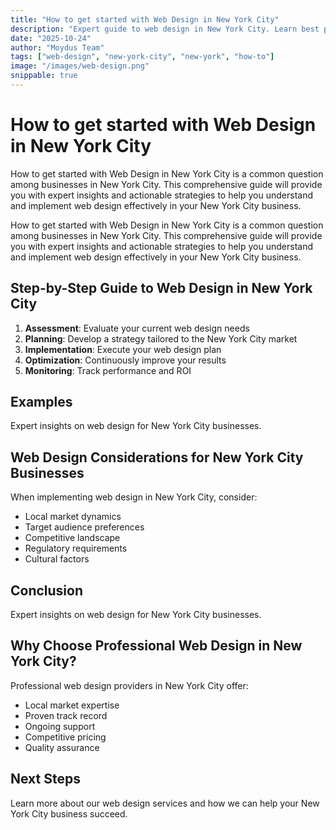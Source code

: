 ```yaml
---
title: "How to get started with Web Design in New York City"
description: "Expert guide to web design in New York City. Learn best practices, pricing, and strategies for New York City businesses."
date: "2025-10-24"
author: "Moydus Team"
tags: ["web-design", "new-york-city", "new-york", "how-to"]
image: "/images/web-design.png"
snippable: true
---
```


# How to get started with Web Design in New York City

How to get started with Web Design in New York City is a common question among businesses in New York City. This comprehensive guide will provide you with expert insights and actionable strategies to help you understand and implement web design effectively in your New York City business.

How to get started with Web Design in New York City is a common question among businesses in New York City. This comprehensive guide will provide you with expert insights and actionable strategies to help you understand and implement web design effectively in your New York City business.

## Step-by-Step Guide to Web Design in New York City

1. **Assessment**: Evaluate your current web design needs
2. **Planning**: Develop a strategy tailored to the New York City market
3. **Implementation**: Execute your web design plan
4. **Optimization**: Continuously improve your results
5. **Monitoring**: Track performance and ROI

## Examples

Expert insights on web design for New York City businesses.

## Web Design Considerations for New York City Businesses

When implementing web design in New York City, consider:
- Local market dynamics
- Target audience preferences
- Competitive landscape
- Regulatory requirements
- Cultural factors

## Conclusion

Expert insights on web design for New York City businesses.

## Why Choose Professional Web Design in New York City?

Professional web design providers in New York City offer:
- Local market expertise
- Proven track record
- Ongoing support
- Competitive pricing
- Quality assurance

## Next Steps

Learn more about our web design services and how we can help your New York City business succeed.

<GeoCTA 
  city="New York City"
  service="Web Design"
  ctaText="Get Started Today"
/>

